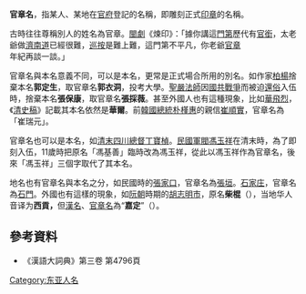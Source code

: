 '''官章名'''，指某人、某地在[[官府|官府]]登記的名稱，即雕刻正式[[印章|印章]]的名稱。

古時往往尊稱別人的姓名為官章。[[閩劇|閩劇]]《煉印》：「據你講這[[門第|門第]]歷代有[[頭銜|官銜]]，太老爺做[[濟南道|濟南道]]已經很難，[[巡按|巡按]]是難上難，這門第不平凡，你老爺[[官章|官章]]年紀再談一談。」

官章名與本名意義不同，可以是本名，更常是正式場合所用的別名。如作家[[柏楊|柏楊]]捨棄本名'''郭定生'''，取官章名'''郭衣洞'''，投考大學。[[聖嚴法師|聖嚴法師]]因[[國共戰爭|國共戰爭]]而被迫[[還俗|還俗]]入伍時，捨棄本名'''張保康'''，取官章名'''張採薇'''。甚至外國人也有這種現象，比如[[華飛烈|華飛烈]]，《[[清史稿|清史稿]]》記載其本名依然是'''華爾'''。前[[韓國總統|韓國總統]][[朴槿惠|朴槿惠]]的親信[[崔順實|崔順實]]，官章名為「崔瑞元」。

官章名也可以是本名，如[[清末|清末]][[四川總督|四川總督]][[丁寶楨|丁寶楨]]。[[中華民國|民國]][[軍閥|軍閥]][[馮玉祥|馮玉祥]]在清末時，為了即刻入伍，11歲時把原名「馮基善」臨時改為馮玉祥，從此以馮玉祥作為官章名，後來「馮玉祥」三個字取代了其本名。

地名也有官章名與本名之分，如民國時的[[張家口|張家口]]，官章名為[[張垣|張垣]]。[[石家庄|石家庄]]，官章名為[[石門市|石門]]。外國也有這樣的現象，如[[阮朝|阮朝]]時期的[[胡志明市|胡志明市]]，原名'''柴棍'''（{{vie|v='''Sài Gòn'''}}），当地华人音译为'''西貢，'''但[[漢名|漢名]]、[[官章名|官章名]]為“'''嘉定'''”（{{Lang|vi|Gia Định}}）。

==參考資料==
*《漢語大詞典》第三卷 第4796頁

{{汉字文化圈对人的称谓|index=BM}}

[[Category:东亚人名|Category:东亚人名]]